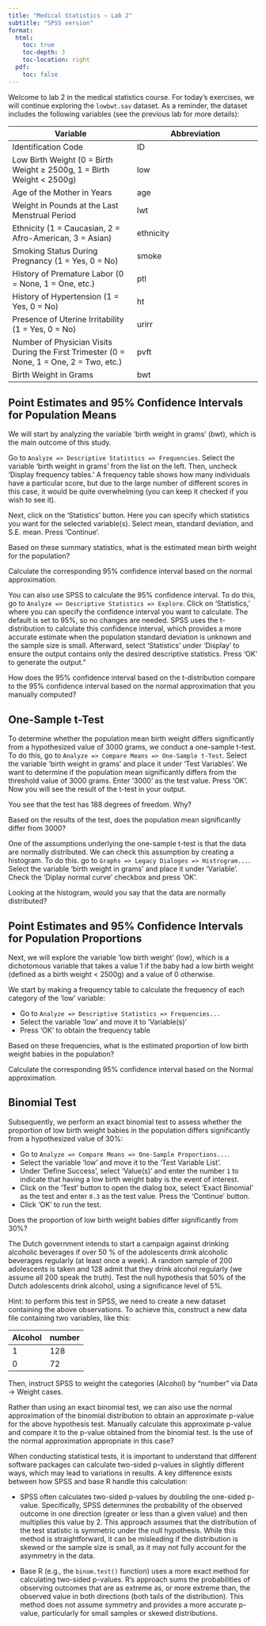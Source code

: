 ```yaml
---
title: "Medical Statistics – Lab 2"
subtitle: "SPSS version"
format: 
  html:
    toc: true       
    toc-depth: 3    
    toc-location: right   
  pdf:
    toc: false  
---
```


Welcome to lab 2 in the medical statistics course. For today’s exercises, we will continue exploring the `lowbwt.sav` dataset. As a reminder, the dataset includes the following variables (see the previous lab for more details):

| Variable | Abbreviation |
| --- | --- |
| Identification Code | ID |
| Low Birth Weight (0 = Birth Weight ≥ 2500g, 1 = Birth Weight < 2500g) | low |
| Age of the Mother in Years | age |
| Weight in Pounds at the Last Menstrual Period | lwt |
| Ethnicity (1 = Caucasian, 2 = Afro-American, 3 = Asian) | ethnicity |
| Smoking Status During Pregnancy (1 = Yes, 0 = No) | smoke |
| History of Premature Labor (0 = None, 1 = One, etc.) | ptl |
| History of Hypertension (1 = Yes, 0 = No) | ht |
| Presence of Uterine Irritability (1 = Yes, 0 = No) | urirr |
| Number of Physician Visits During the First Trimester (0 = None, 1 = One, 2 = Two, etc.) | pvft |
| Birth Weight in Grams | bwt |

## Point Estimates and 95% Confidence Intervals for Population Means

We will start by analyzing the variable 'birth weight in grams' (bwt), which is the main outcome of this study.

Go to `Analyze => Descriptive Statistics => Frequencies`. Select the variable 'birth weight in grams' from the list on the left. Then, uncheck 'Display frequency tables.' A frequency table shows how many individuals have a particular score, but due to the large number of different scores in this case, it would be quite overwhelming (you can keep it checked if you wish to see it).

Next, click on the 'Statistics' button. Here you can specify which statistics you want for the selected variable(s). Select mean, standard deviation, and S.E. mean. Press 'Continue'.

::: {.callout-important icon=false title="Question 1"}
Based on these summary statistics, what is the estimated mean birth weight for the population?
:::

::: {.callout-important icon=false title="Question 2"}
Calculate the corresponding 95% confidence interval based on the normal approximation.
:::

You can also use SPSS to calculate the 95% confidence interval. To do this, go to `Analyze => Descriptive Statistics => Explore`. Click on 'Statistics,' where you can specify the confidence interval you want to calculate. The default is set to 95%, so no changes are needed. SPSS uses the t-distribution to calculate this confidence interval, which provides a more accurate estimate when the population standard deviation is unknown and the sample size is small. Afterward, select 'Statistics' under 'Display' to ensure the output contains only the desired descriptive statistics. Press 'OK' to generate the output."

::: {.callout-important icon=false title="Question 3"}
How does the 95% confidence interval based on the t-distribution compare to the 95% confidence interval based on the normal approximation that you manually computed?
:::

## One-Sample t-Test

To determine whether the population mean birth weight differs significantly from a hypothesized value of 3000 grams, we conduct a one-sample t-test. To do this, go to `Analyze => Compare Means => One-Sample t-Test`. Select the variable 'birth weight in grams' and place it under 'Test Variables'. We want to determine if the population mean significantly differs from the threshold value of 3000 grams. Enter '3000' as the test value. Press 'OK'. Now you will see the result of the t-test in your output.

::: {.callout-important icon=false title="Question 4"}
You see that the test has 188 degrees of freedom. Why?
:::

::: {.callout-important icon=false title="Question 5"}
Based on the results of the test, does the population mean significantly differ from 3000?
:::

One of the assumptions underlying the one-sample t-test is that the data are normally distributed. We can check this assumption by creating a histogram. To do this. go to `Graphs => Legacy Dialoges => Histrogram...`. Select the variable 'birth weight in grams' and place it under 'Variable'. Check the 'Diplay normal curve' checkbox and press 'OK'. 

::: {.callout-important icon=false title="Question 6"}
Looking at the histogram, would you say that the data are normally distributed?
:::

## Point Estimates and 95% Confidence Intervals for Population Proportions

Next, we will explore the variable 'low birth weight' (low), which is a dichotomous variable that takes a value 1 if the baby had a low birth weight (defined as a birth weight < 2500g) and a value of 0 otherwise.

We start by making a frequency table to calculate the frequency of each category of the 'low' variable:

- Go to `Analyze => Descriptive Statistics => Frequencies...`
- Select the variable 'low' and move it to 'Variable(s)'
- Press 'OK' to obtain the frequency table

::: {.callout-important icon=false title="Question 7"}
Based on these frequencies, what is the estimated proportion of low birth weight babies in the population?
:::

::: {.callout-important icon=false title="Question 8"}
Calculate the corresponding 95% confidence interval based on the Normal approximation.
:::

## Binomial Test

Subsequently, we perform an exact binomial test to assess whether the proportion of low birth weight babies in the population differs significantly from a hypothesized value of 30%:

- Go to `Analyze => Compare Means => One-Sample Proportions...`.
- Select the variable 'low' and move it to the 'Test Variable List'.
- Under 'Define Success', select 'Value(s)' and enter the number `1` to indicate that having a low birth weight baby is the event of interest.
- Click on the 'Test' button to open the dialog box, select 'Exact Binomial' as the test and enter `0.3` as the test value. Press the 'Continue' button.
- Click 'OK' to run the test.

::: {.callout-important icon=false title="Question 9"}
Does the proportion of low birth weight babies differ significantly from 30%?
:::

::: {.callout-important icon=false title="Question 10"}
The Dutch government intends to start a campaign against drinking alcoholic beverages if over 50 % of the adolescents drink alcoholic beverages regularly (at least once a week). A random sample of 200 adolescents is taken and 128 admit that they drink alcohol regularly (we assume all 200 speak the truth). Test the null hypothesis that 50% of the Dutch adolescents drink alcohol, using a significance level of 5%.

Hint: to perform this test in SPSS, we need to create a new dataset containing the above observations. To achieve this, construct a new data file containing two variables, like this:

| Alcohol | number |
| --- | --- |
| 1	| 128 |
| 0 |	72 |

Then, instruct SPSS to weight the categories (Alcohol) by “number” via Data → Weight cases.
:::

::: {.callout-important icon=false title="Question 11"}
Rather than using an exact binomial test, we can also use the normal approximation of the binomial distribution to obtain an approximate p-value for the above hypothesis test. Manually calculate this approximate p-value and compare it to the p-value obtained from the binomial test. Is the use of the normal approximation appropriate in this case?
:::

::: {.callout-note icon=true title="Differences in Two-Sided P-Value Calculation Between SPSS and R"}
When conducting statistical tests, it is important to understand that different software packages can calculate two-sided p-values in slightly different ways, which may lead to variations in results. A key difference exists between how SPSS and base R handle this calculation:

* SPSS often calculates two-sided p-values by doubling the one-sided p-value. Specifically, SPSS determines the probability of the observed outcome in one direction (greater or less than a given value) and then multiplies this value by 2. This approach assumes that the distribution of the test statistic is symmetric under the null hypothesis. While this method is straightforward, it can be misleading if the distribution is skewed or the sample size is small, as it may not fully account for the asymmetry in the data.

* Base R (e.g., the `binom.test()` function) uses a more exact method for calculating two-sided p-values. R’s approach sums the probabilities of observing outcomes that are as extreme as, or more extreme than, the observed value in both directions (both tails of the distribution). This method does not assume symmetry and provides a more accurate p-value, particularly for small samples or skewed distributions.
:::
